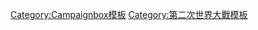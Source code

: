 {{Campaignbox
|raw_name=Campaignbox Burma
|name=[[緬甸戰役]]
| listclass = hlist
|battles= 
* '''[[緬甸戰役|日本-{征}-服緬甸]]'''

* {{le|碧琳河戰役|Battle of Bilin River|碧琳河}}
* {{le|錫唐鐵橋戰役|Battle of Sittang Bridge|錫唐鐵橋}}
* {{le|勃固戰役|Battle of Pegu|勃固}}
* {{le|濤建戰役|Taukkyan Roadblock|涛建}}
* [[滇湎路戰役|滇湎路]]
** {{le|皮尤河戰役|Battle of Tachiao|皮尤河}}
** {{le|奥敦戰役|Battle of Oktwin|奥敦}}
** [[同古戰役|同古]]
* {{le|瑞當戰役|Battle of Shwedaung|瑞當}}
* {{le|卑謬戰役 (1942年)|Battle of Prome (1942)|卑謬}}
* [[仁安羌之戰|仁安羌]]

* '''{{le|緬甸戰役 (1942年至1943年)|Burma Campaign 1942–43}}'''

* {{le|若開邦戰役 (1942年至1943年)|Arakan Campaign 1942–43|第一次若開邦}}
* [[駝峰航線]]
* {{le|英軍欽迪特遣隊|Chindits|欽迪特遣隊}}

* '''{{le|緬甸戰役 (1944年)|Burma Campaign 1944}}'''

* [[第二次若開戰役|第二次若開邦]]
* {{le|烏號作戰|Operation U-Go}}
** [[英帕爾戰役|英帕爾]]
** {{le|桑薩之戰|Battle of Sangshak|桑萨}}
** {{le|網球場之戰|Battle of the Tennis Court|網球場}}
** {{le|科希馬戰役|Battle of Kohima|科希馬}}
* [[滇西緬北戰役|滇西緬北]] 
** [[于邦戰役|于邦]]
** [[胡康河谷戰役|胡康河谷]]
** [[孟關戰役|孟關]]
** [[瓦魯班戰役|瓦魯班]]
** [[密支那戰役|密支那]]
** [[松山戰役|松山]]
** [[畹町之戰|畹町]]

* '''{{le|緬甸戰役 (1944年至1945年)|Burma Campaign 1944–45}}'''

* {{le|密鐵拉及曼德勒戰役|Battle of Meiktila and Mandalay|密鐵拉及曼德勒}}
* {{le|帕克庫戰役與伊洛瓦底江行動|Battle of Pokoku and Irrawaddy River operations|帕克庫}}
* {{le|170高地之戰|Battle of Hill 170|170高地}}
* [[兰里岛之战|蘭里島]]
* {{le|德古拉行動|Operation Dracula}}
* {{le|大象點之戰|Battle of Elephant Point|大象點}}
* {{le|錫唐河戰役|Battle of the Sittang Bend|錫唐河}}
}}<noinclude>
[[Category:Campaignbox模板]]
[[Category:第二次世界大戰模板]]
</noinclude>